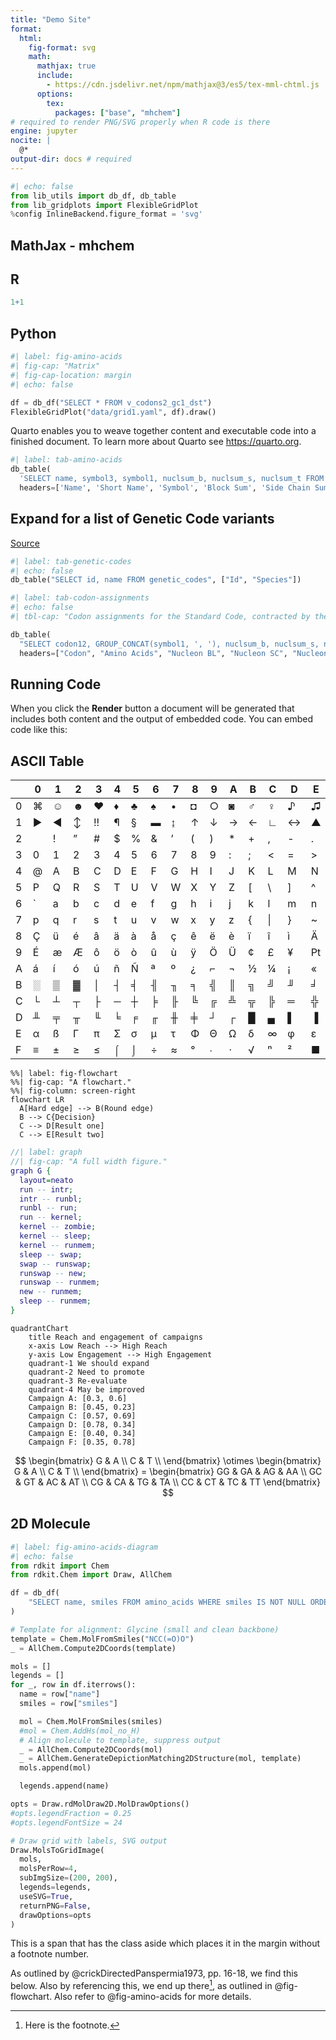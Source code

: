 ```yaml
---
title: "Demo Site"
format: 
  html: 
    fig-format: svg
    math:
      mathjax: true
      include: 
        - https://cdn.jsdelivr.net/npm/mathjax@3/es5/tex-mml-chtml.js
      options:
        tex:
          packages: ["base", "mhchem"]
# required to render PNG/SVG properly when R code is there 
engine: jupyter 
nocite: |
  @*
output-dir: docs # required
---
```


```python
#| echo: false
from lib_utils import db_df, db_table
from lib_gridplots import FlexibleGridPlot
%config InlineBackend.figure_format = 'svg'
```

## MathJax - mhchem

## R

```r
1+1
```

## Python

```python
#| label: fig-amino-acids
#| fig-cap: "Matrix"
#| fig-cap-location: margin
#| echo: false 

df = db_df("SELECT * FROM v_codons2_gc1_dst")
FlexibleGridPlot("data/grid1.yaml", df).draw()
```

Quarto enables you to weave together content and executable code into a finished document. To learn more about Quarto see <https://quarto.org>.

```python
#| label: tab-amino-acids
db_table(
  'SELECT name, symbol3, symbol1, nuclsum_b, nuclsum_s, nuclsum_t FROM amino_acids ORDER BY nuclsum_t', 
  headers=['Name', 'Short Name', 'Symbol', 'Block Sum', 'Side Chain Sum', 'Total Sum'])
```

::: {.callout-note collapse="true"}
## Expand for a list of Genetic Code variants

[Source](https://en.wikipedia.org/wiki/List_of_genetic_codes)

```python
#| label: tab-genetic-codes
#| echo: false
db_table("SELECT id, name FROM genetic_codes", ["Id", "Species"])
```
:::

```python
#| label: tab-codon-assignments
#| echo: false
#| tbl-cap: "Codon assignments for the Standard Code, contracted by the first two nucleotide bases."

db_table(
  "SELECT codon12, GROUP_CONCAT(symbol1, ', '), nuclsum_b, nuclsum_s, nuclsum_t FROM v_codons2_symbol1_gc1_dst GROUP BY codon12", 
  headers=["Codon", "Amino Acids", "Nucleon BL", "Nucleon SC", "Nucleon Total"])
```

## Running Code

When you click the **Render** button a document will be generated that includes both content and the output of embedded code. You can embed code like this:

## ASCII Table

|   | 0 | 1 | 2 | 3 | 4 | 5 | 6 | 7 | 8 | 9 | A | B | C | D | E | F |
|-----|-----|-----|-----|-----|-----|-----|-----|-----|-----|-----|-----|-----|-----|-----|-----|-----|
| 0 | ⌘ | ☺ | ☻ | [♥]{.bg-warning} | [♦]{.bg-warning} | ♣ | ♠ | • | ◘ | ○ | ◙ | ♂ | ♀ | ♪ | ♫ | ☼ |
| 1 | ► | ◄ | ↕ | !! | ¶ | § | ▬ | ↨ | ↑ | ↓ | → | ← | ∟ | ↔ | ▲ | ▼ |
| 2 |  | ! | " | \# | \$ | \% | & | ' | ( | ) | \* | \+ | , | \- | . | / |
| 3 | 0 | 1 | 2 | 3 | 4 | 5 | 6 | 7 | 8 | 9 | : | ; | \< | = | \> | ? |
| 4 | \@ | A | B | C | D | E | F | G | H | I | J | K | L | M | N | O |
| 5 | P | Q | R | S | T | U | V | W | X | Y | Z | \[ | \\ | \] | \^ | \_ |
| 6 | \` | a | b | c | d | e | f | g | h | i | j | k | l | m | n | o |
| 7 | p | q | r | s | t | u | v | w | x | y | z | { | \| | } | \~ | ⌂ |
| 8 | Ç | ü | é | â | ä | à | å | ç | ê | ë | è | ï | î | ì | Ä | Å |
| 9 | É | æ | Æ | ô | ö | ò | û | ù | ÿ | Ö | Ü | ¢ | £ | ¥ | ₧ | ƒ |
| A | á | í | ó | ú | ñ | Ñ | ª | º | ¿ | ⌐ | ¬ | ½ | ¼ | ¡ | « | » |
| B | ░ | ▒ | ▓ | │ | ┤ | ╡ | ╢ | ╖ | ╕ | ╣ | ║ | ╗ | ╝ | ╜ | ╛ | ┐ |
| C | └ | ┴ | ┬ | ├ | ─ | ┼ | ╞ | ╟ | ╚ | ╔ | ╩ | ╦ | ╠ | ═ | ╬ | ╧ |
| D | ╨ | ╤ | ╥ | ╙ | ╘ | ╒ | ╓ | ╫ | ╪ | ┘ | ┌ | █ | ▄ | ▌ | ▐ | ▀ |
| E | α | ß | Γ | π | Σ | σ | µ | τ | Φ | Θ | Ω | δ | ∞ | φ | ε | ∩ |
| F | ≡ | ± | ≥ | ≤ | ⌠ | ⌡ | ÷ | ≈ | ° | ∙ | ⋅ | √ | ⁿ | ² | ■ | ↗ |


```mermaid
%%| label: fig-flowchart
%%| fig-cap: "A flowchart."
%%| fig-column: screen-right
flowchart LR
  A[Hard edge] --> B(Round edge)
  B --> C{Decision}
  C --> D[Result one]
  C --> E[Result two]
```

```dot
//| label: graph
//| fig-cap: "A full width figure."
graph G {
  layout=neato
  run -- intr;
  intr -- runbl;
  runbl -- run;
  run -- kernel;
  kernel -- zombie;
  kernel -- sleep;
  kernel -- runmem;
  sleep -- swap;
  swap -- runswap;
  runswap -- new;
  runswap -- runmem;
  new -- runmem;
  sleep -- runmem;
}
```

```mermaid
quadrantChart
    title Reach and engagement of campaigns
    x-axis Low Reach --> High Reach
    y-axis Low Engagement --> High Engagement
    quadrant-1 We should expand
    quadrant-2 Need to promote
    quadrant-3 Re-evaluate
    quadrant-4 May be improved
    Campaign A: [0.3, 0.6]
    Campaign B: [0.45, 0.23]
    Campaign C: [0.57, 0.69]
    Campaign D: [0.78, 0.34]
    Campaign E: [0.40, 0.34]
    Campaign F: [0.35, 0.78]
```

$$
\begin{bmatrix} 
G & A \\ 
C & T \\ 
\end{bmatrix}
\otimes
\begin{bmatrix} 
G & A \\ 
C & T \\ 
\end{bmatrix}
=
\begin{bmatrix} 
GG & GA & AG & AA \\ 
GC & GT & AC & AT \\ 
CG & CA & TG & TA \\ 
CC & CT & TC & TT 
\end{bmatrix}
$$

## 2D Molecule

```python
#| label: fig-amino-acids-diagram
#| echo: false
from rdkit import Chem
from rdkit.Chem import Draw, AllChem

df = db_df(
    "SELECT name, smiles FROM amino_acids WHERE smiles IS NOT NULL ORDER BY nuclsum_t"
)

# Template for alignment: Glycine (small and clean backbone)
template = Chem.MolFromSmiles("NCC(=O)O")
_ = AllChem.Compute2DCoords(template)

mols = []
legends = []
for _, row in df.iterrows():
  name = row["name"]
  smiles = row["smiles"]

  mol = Chem.MolFromSmiles(smiles)
  #mol = Chem.AddHs(mol_no_H)
  # Align molecule to template, suppress output
  _ = AllChem.Compute2DCoords(mol)
  _ = AllChem.GenerateDepictionMatching2DStructure(mol, template)
  mols.append(mol)

  legends.append(name)

opts = Draw.rdMolDraw2D.MolDrawOptions()
#opts.legendFraction = 0.25
#opts.legendFontSize = 24

# Draw grid with labels, SVG output
Draw.MolsToGridImage(
  mols,
  molsPerRow=4,
  subImgSize=(200, 200),
  legends=legends,
  useSVG=True,
  returnPNG=False,
  drawOptions=opts
)
```

[This is a span that has the class aside which places it in the margin without a footnote number.]{.aside}

As outlined by @crickDirectedPanspermia1973, pp. 16-18, we find this below. Also by referencing this, we end up there[^1], as outlined in @fig-flowchart. Also refer to @fig-amino-acids for more details.

[^1]: Here is the footnote.